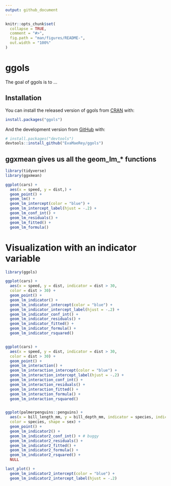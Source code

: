 ```yaml
---
output: github_document
---
```


<!-- README.md is generated from README.Rmd. Please edit that file -->

```r
knitr::opts_chunk$set(
  collapse = TRUE,
  comment = "#>",
  fig.path = "man/figures/README-",
  out.width = "100%"
)
```

# ggols

<!-- badges: start -->
<!-- badges: end -->

The goal of ggols is to ...

## Installation

You can install the released version of ggols from [CRAN](https://CRAN.R-project.org) with:

``` r
install.packages("ggols")
```

And the development version from [GitHub](https://github.com/) with:

``` r
# install.packages("devtools")
devtools::install_github("EvaMaeRey/ggols")
```


## ggxmean gives us all the geom_lm_* functions

```r
library(tidyverse)
library(ggxmean)

ggplot(cars) +
  aes(x = speed, y = dist,) +
  geom_point() +
  geom_lm() +
  geom_lm_intercept(color = "blue") +
  geom_lm_intercept_label(hjust = -.2) +
  geom_lm_conf_int() +
  geom_lm_residuals() +
  geom_lm_fitted() +
  geom_lm_formula()
```

# Visualization with an indicator variable

```r
library(ggols)

ggplot(cars) +
  aes(x = speed, y = dist, indicator = dist > 30,
  color = dist > 30) +
  geom_point() +
  geom_lm_indicator() +
  geom_lm_indicator_intercept(color = "blue") +
  geom_lm_indicator_intercept_label(hjust = -.2) +
  geom_lm_indicator_conf_int() +
  geom_lm_indicator_residuals() +
  geom_lm_indicator_fitted() +
  geom_lm_indicator_formula() +
  geom_lm_indicator_rsquared()


ggplot(cars) +
  aes(x = speed, y = dist, indicator = dist > 30,
  color = dist > 30) +
  geom_point() +
  geom_lm_interaction() +
  geom_lm_interaction_intercept(color = "blue") +
  geom_lm_interaction_intercept_label(hjust = -.2) +
  geom_lm_interaction_conf_int() +
  geom_lm_interaction_residuals() +
  geom_lm_interaction_fitted() +
  geom_lm_interaction_formula() +
  geom_lm_interaction_rsquared()


ggplot(palmerpenguins::penguins) +
  aes(x = bill_length_mm, y = bill_depth_mm, indicator = species, indicator2 = sex,
  color = species, shape = sex) +
  geom_point() +
  geom_lm_indicator2() +
  geom_lm_indicator2_conf_int() + # buggy
  geom_lm_indicator2_residuals() +
  geom_lm_indicator2_fitted() +
  geom_lm_indicator2_formula() +
  geom_lm_indicator2_rsquared() +
  NULL

last_plot() + 
  geom_lm_indicator2_intercept(color = "blue") +
  geom_lm_indicator2_intercept_label(hjust = -.2)

```
